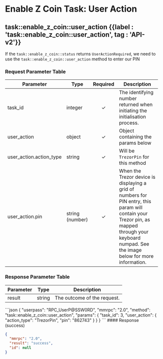 

# Enable Z Coin Task: User Action

## task::enable\_z\_coin::user\_action {{label : 'task::enable_z_coin::user_action', tag : 'API-v2'}}

If the `task::enable_z_coin::status` returns `UserActionRequired`, we need to use the `task::enable_z_coin::user_action` method to enter our PIN

### Request Parameter Table

| Parameter                 | Type            | Required | Description                                                                                                                                                                                      |
| ------------------------- | --------------- | :------: | ------------------------------------------------------------------------------------------------------------------------------------------------------------------------------------------------ |
| task\_id                  | integer         |     ✓    | The identifying number returned when initiating the initialisation process.                                                                                                                      |
| user\_action              | object          |     ✓    | Object containing the params below                                                                                                                                                               |
| user\_action.action\_type | string          |     ✓    | Will be `TrezorPin` for this method                                                                                                                                                              |
| user\_action.pin          | string (number) |     ✓    | When the Trezor device is displaying a grid of numbers for PIN entry, this param will contain your Trezor pin, as mapped through your keyboard numpad. See the image below for more information. |

<OptimizedImage src={trezorpin} classNaming="w-full" alt="Trezor Pin" />

### Response Parameter Table

| Parameter | Type   | Description                 |
| --------- | ------ | --------------------------- |
| result    | string | The outcome of the request. |

<CodeGroup title="task::enable_z_coin::user_action" tag="POST" label="task::enable_z_coin::user_action" mm2MethodDecorate="true">
  ```json
  {
    "userpass": "RPC_UserP@SSW0RD",
    "mmrpc": "2.0",
    "method": "task::enable_z_coin::user_action",
    "params": {
      "task_id": 3,
      "user_action": {
        "action_type": "TrezorPin",
        "pin": "862743"
      }
    }
  }
  ```
</CodeGroup>

<CollapsibleSection expandedText="Hide Response" collapsedText="Show Response">
  #### Response (success)

  ```json
  {
    "mmrpc": "2.0",
    "result": "success",
    "id": null
  }
  ```
</CollapsibleSection>
